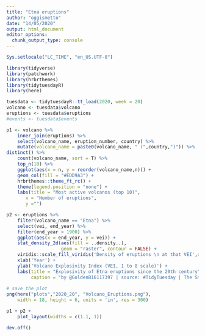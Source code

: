 ```yaml
---
title: "Etna eruptions"
author: "oggismetto"
date: "14/05/2020"
output: html_document
editor_options: 
  chunk_output_type: console
---
```


```r

Sys.setlocale("LC_TIME", "en_US.UTF-8")

library(tidyverse)
library(patchwork)
library(hrbrthemes)
library(tidytuesdayR)
library(here)

tuesdata <- tidytuesdayR::tt_load(2020, week = 20)
volcano <- tuesdata$volcano
eruptions <- tuesdata$eruptions
#events <- tuesdata$events
```


```r

p1 <- volcano %>%
    inner_join(eruptions) %>%
    select(volcano_name, eruption_number, country) %>%
    mutate(volcano_name = paste0(volcano_name, " (",country,")")) %>%
distinct() %>%
    count(volcano_name, sort = T) %>%
    top_n(10) %>%
    ggplot(aes(x = n, y = reorder(volcano_name,n))) +
    geom_col(fill = "#EDD9A3") +
    hrbrthemes::theme_ft_rc() +
    theme(legend.position = "none") +
    labs(title = "Most active volcanos (top 10)",
       x = "Number of eruptions",
       y ="")

p2 <- eruptions %>%
    filter(volcano_name == "Etna") %>%
    select(vei, end_year) %>%
    filter(end_year > 1900) %>%
    ggplot(aes(x = end_year, y = vei)) +
    stat_density_2d(aes(fill = ..density..),
                    geom = "raster", contour = FALSE) +
    viridis::scale_fill_viridis('Density of eruptions \n at that VEI',option = 'magma')  + hrbrthemes::theme_ft_rc() +
    xlab('Year') +
    ylab('Volcano Explosivity Index (VEI, 1 to 8 scale)') +
    labs(title = "Explosivity of Etna eruptions since the 20th century",
         caption = "by @GoldenB16117397 | source: #TidyTuesday | The Smithsonian Institution")
   
# save the plot
png(here("plots","2020_20", "Volcano_Eruptions.png"), 
    width = 18, height = 6, units = 'in', res = 300)

p1 + p2 + 
    plot_layout(widths = c(1.1, 1)) 

dev.off()

```
